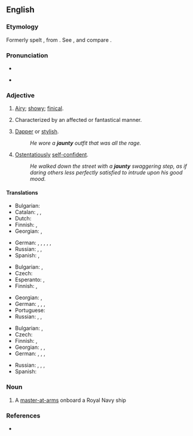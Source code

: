 {{also|Jaunty}}
==English==

===Etymology===
Formerly spelt {{m|en|janty}}, from {{etyl|fr|en}} {{m|fr|gentil}}. See {{m|en|gentle}}, and compare {{m|en|genty}}.

===Pronunciation===
* {{IPA|en|/ˈdʒɔːn.ti/}}
* {{a|some accents}} {{IPA|en|/ˈdʒɑːn.ti/}}

===Adjective===
{{en-adj|er}}

# [[airy|Airy]]; [[showy]]; [[finical]].
# {{lb|en|by extension}} Characterized by an affected or fantastical manner.
# [[dapper|Dapper]] or [[stylish]].
#: ''He wore a '''jaunty''' outfit that was all the rage.''
# [[ostentatious|Ostentatiously]] [[self-confident]].
#: ''He walked down the street with a '''jaunty''' swaggering step, as if daring others less perfectly satisfied to intrude upon his good mood.''

====Translations====
{{trans-top|airy, showy, or affected}}
* Bulgarian: {{t+|bg|наперен}}
* Catalan: {{t+|ca|afectat|m}}, {{t|ca|pretenciós|m}}, {{t+|ca|arrogant|m|f}}
* Dutch: {{t+|nl|luchtig}}
* Finnish: {{t|fi|leuhka}}, {{t+|fi|kopea}}
* Georgian: {{t|ka|მხიარული}}, {{t|ka|მოჩვენებითი }}
{{trans-mid}}
* German: {{t+|de|affektiert}}, {{t+|de|prätentiös}}, {{t+|de|übermütig}}, {{t+|de|fröhlich}}, {{t+|de|keck}}, {{t+|de|munter}}
* Russian: {{t+|ru|показно́й}}, {{t+|ru|манерный|m}}, {{t+|ru|вычурный|m}}
* Spanish: {{t+|es|alegre}}, {{t+|es|animado}}
{{trans-bottom}}

{{trans-top|dapper or stylish}}
* Bulgarian: {{t+|bg|изискан}}, {{t+|bg|изящен}}
* Czech: {{t|cs|elegantní}}
* Esperanto: {{t|eo|fajna}}, {{t|eo|pimpa}}
* Finnish: {{t+|fi|tyylikäs}}, {{t|fi|leuhka}}
{{trans-mid}}
* Georgian: {{t|ka|ელეგანტური}}, {{t|ka|დახვეწილი}}
* German: {{t+|de|schick}}, {{t+|de|kess}}, {{t+|de|fesch}}, {{t+|de|flott}}
* Portuguese: {{t+|pt|janota}}
* Russian: {{t+|ru|изы́сканный|m}}, {{t+|ru|сти́льный|m}}, {{t+|ru|изя́щный|m}}
{{trans-bottom}}

{{trans-top|ostentatiously self-confident}}
* Bulgarian: {{t+|bg|самоуверен}}, {{t+|bg|надут}}
* Czech: {{t|cs|lehkovážný}}
* Finnish: {{t+|fi|itsevarma}}, {{t|fi|leuhka}}
* Georgian: {{t|ka|უდარდელი}}, {{t|ka|უზრუნველი}}, {{t|ka|თვითკმაყოფილი}}
* German: {{t|de|selbstzufrieden}}, {{t+|de|selbstgerecht}}, {{t+|de|übermütig}}, {{t+|de|schwungvoll}}
{{trans-mid}}
* Russian: {{t+|ru|развя́зный}}, {{t+|ru|беспе́чный}}, {{t+|ru|небре́жный}}, {{t+|ru|самоуверенный|m}}
* Spanish: {{t+|es|desenvuelto}}
{{trans-bottom}}

===Noun===
{{en-noun|jaunties}}

# {{lb|en|nautical}} A [[master-at-arms]] onboard a Royal Navy ship

===References===
* {{projectlink|1911|Jaunting-Car}}